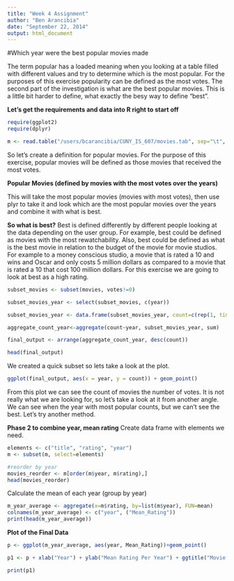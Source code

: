 ```yaml
---
title: "Week 4 Assignment"
author: "Ben Arancibia"
date: "September 22, 2014"
output: html_document
---
```

#Which year were the best popular movies made \n

The term popular has a loaded meaning when you looking at a table filled with different values and try to determine which is the most popular. For the purposes of this exercise popularity can be defined as the most votes. The second part of the investigation is what are the best popular movies. This is a little bit harder to define, what exactly the besy way to define "best". 

**Let's get the requirements and data into R right to start off**
```r
require(ggplot2)
require(dplyr)
```
```r
m <- read.table("/users/bcarancibia/CUNY_IS_607/movies.tab", sep="\t", header=TRUE, quote="", comment="")
```

So let's create a definition for popular movies. For the purpose of this exercise, popular movies will be defined as those movies that received the most votes. 

**Popular Movies (defined by movies with the most votes over the years)** \n

This will take the most popular movies (movies with most votes), then use plyr to take it and look which are the most popular movies over the years and combine it with what is best. \n

**So what is best?**
Best is defined differently by different people looking at the data depending on the user group. For example, best could be defined as movies with the most rewatchability. Also, best could be defined as what is the best movie in relation to the budget of the movie for movie studios. For example to a money conscious studio, a movie that is rated a 10 and wins and Oscar and only costs 5 million dollars as compared to a movie that is rated a 10 that cost 100 million dollars. For this exercise we are going to look at best as a high rating. \n


```r
subset_movies <- subset(movies, votes!=0)

subset_movies_year <- select(subset_movies, c(year))

subset_movies_year <- data.frame(subset_movies_year, count=c(rep(1, time=length(subset_movies$year))))

aggregate_count_year<-aggregate(count~year, subset_movies_year, sum)

final_output <- arrange(aggregate_count_year, desc(count))

head(final_output)

```

We created a quick subset so lets take a look at the plot.

```r
ggplot(final_output, aes(x = year, y = count)) + geom_point()
```

From this plot we can see the count of movies the number of votes. It is not really what we are looking for, so let's take a look at it from another angle. We can see when the year with most popular counts, but we can't see the best. Let's try another method.

**Phase 2 to combine year, mean rating**
Create data frame with elements we need.
```r
elements <- c("title", "rating", "year")
m <- subset(m, select=elements)

#reorder by year
movies_reorder <- m[order(m$year, m$rating),]
head(movies_reorder)
```

Calculate the mean of each year (group by year)
```r
m_year_average <- aggregate(x=m$rating, by=list(m$year), FUN=mean)
colnames(m_year_average) <- c("year", ("Mean_Rating"))
print(head(m_year_average))
```

**Plot of the Final Data**
```r
p <- ggplot(m_year_average, aes(year, Mean_Rating))+geom_point()

p1 <- p + xlab("Year") + ylab("Mean Rating Per Year") + ggtitle("Movie Popularity Rating By Release Year")

print(p1)

```